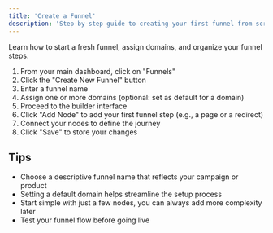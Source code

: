 ```yaml
---
title: 'Create a Funnel'
description: 'Step-by-step guide to creating your first funnel from scratch'
---
```


Learn how to start a fresh funnel, assign domains, and organize your funnel steps.

1. From your main dashboard, click on "Funnels"
2. Click the "Create New Funnel" button
3. Enter a funnel name
4. Assign one or more domains (optional: set as default for a domain)
5. Proceed to the builder interface
6. Click "Add Node" to add your first funnel step (e.g., a page or a redirect)
7. Connect your nodes to define the journey
8. Click "Save" to store your changes

## Tips

- Choose a descriptive funnel name that reflects your campaign or product
- Setting a default domain helps streamline the setup process
- Start simple with just a few nodes, you can always add more complexity later
- Test your funnel flow before going live 